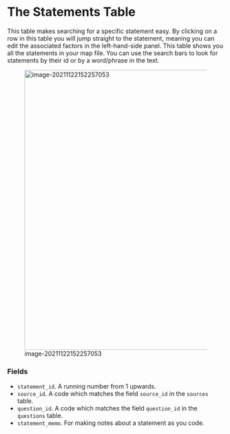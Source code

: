 # The Statements Table {#xthe-statements-table}

This table makes searching for a specific statement easy. By clicking on a row in this table you will jump straight to the statement, meaning you can edit the associated factors in the left-hand-side panel. This table shows you all the statements in your map file. You can use the search bars to look for statements by their id or by a word/phrase in the text.

![image-20211122152257053](_assets/image-20211122152257053.png){width=650}

### Fields

- `statement_id`. A running number from 1 upwards. 
- `source_id`. A code which matches the field `source_id` in the `sources` table.
- `question_id`. A code which matches the field `question_id` in the `questions` table.
- `statement_memo`.  For making notes about a statement as you code.

